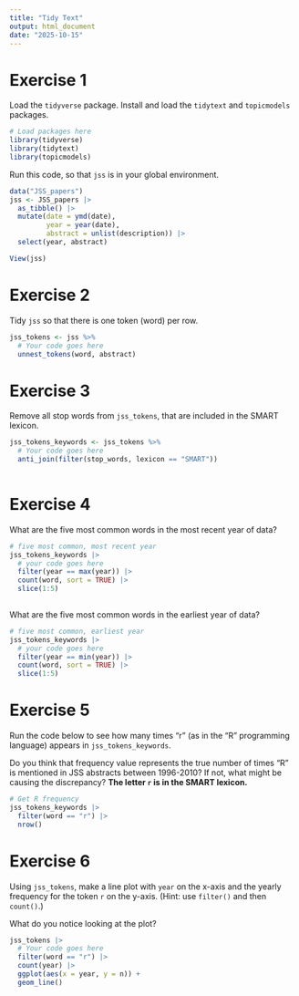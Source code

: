 ```yaml
---
title: "Tidy Text"
output: html_document
date: "2025-10-15"
---
```


# Exercise 1
Load the `tidyverse` package. Install and load the `tidytext` and `topicmodels` packages.
```r
# Load packages here
library(tidyverse)
library(tidytext)
library(topicmodels)

```

Run this code, so that `jss` is in your global environment.
```r
data("JSS_papers")
jss <- JSS_papers |> 
  as_tibble() |> 
  mutate(date = ymd(date),
         year = year(date),
         abstract = unlist(description)) |> 
  select(year, abstract)

View(jss)
```


# Exercise 2
Tidy `jss` so that there is one token (word) per row.
```r
jss_tokens <- jss %>%
  # Your code goes here
  unnest_tokens(word, abstract) 

```

# Exercise 3
Remove all stop words from `jss_tokens`, that are included in the SMART lexicon.
```r
jss_tokens_keywords <- jss_tokens %>%
  # Your code goes here
  anti_join(filter(stop_words, lexicon == "SMART"))
  
```

# Exercise 4
What are the five most common words in the most recent year of data?
```r
# five most common, most recent year
jss_tokens_keywords |> 
  # your code goes here
  filter(year == max(year)) |> 
  count(word, sort = TRUE) |> 
  slice(1:5)
  
```

What are the five most common words in the earliest year of data?
```r
# five most common, earliest year
jss_tokens_keywords |> 
  # your code goes here
  filter(year == min(year)) |> 
  count(word, sort = TRUE) |> 
  slice(1:5)

```

# Exercise 5
Run the code below to see how many times "r" (as in the "R" programming language) appears in `jss_tokens_keywords`.

Do you think that frequency value represents the true number of times "R" is mentioned in JSS abstracts between 1996-2010? If not, what might be causing the discrepancy? **The letter `r` is in the SMART lexicon.**

```r
# Get R frequency
jss_tokens_keywords |> 
  filter(word == "r") |> 
  nrow()

```

# Exercise 6
Using `jss_tokens`, make a line plot with `year` on the x-axis and the yearly frequency for the token `r` on the y-axis. (Hint: use `filter()` and then `count()`.)

What do you notice looking at the plot?

```r
jss_tokens |> 
  # Your code goes here
  filter(word == "r") |> 
  count(year) |> 
  ggplot(aes(x = year, y = n)) +
  geom_line()

```

